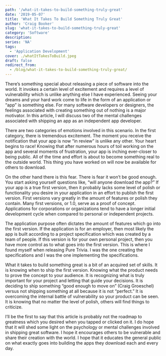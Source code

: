 ```yaml
---
path: '/what-it-takes-to-build-something-truly-great'
date: '2019-05-07'
title: 'What It Takes To Build Something Truly Great'
author: 'Craig Booker'
slug: 'what-it-takes-to-build-something-truly-great'
category: 'Software'
description:
series: 'NA'
tags:
  - 'Application Development'
cover: ./whatItTakesToBuild.jpeg
draft: false
redirect_from:
  - /blog/what-it-takes-to-build-something-truly-great/
---
```


There’s something special about releasing a piece of software into the world. It invokes a certain level of excitement and requires a level of vulnerability which is unlike anything else I have experienced. Seeing your dreams and your hard work come to life in the form of an application or “app” is something else. For many software developers or designers, the feelings associated with creating something out of nothing is a major motivator. In this article, I will discuss two of the mental challenges associated with shipping an app as an independent app developer.

There are two categories of emotions involved in this scenario. In the first category, there is tremendous excitement. The moment you receive the notification that your app is now “in review” is unlike any other. Your heart begins to race! Knowing that after numerous hours of toil working on the app and several moments of frustration, your app is inching ever-closer to being public. All of the time and effort is about to become something real to the outside world. This thing you have worked on will now be available for others to download.

On the other hand there is this fear. There is fear it won’t be good enough. You start asking yourself questions like, “will anyone download the app?” If your app is a true first version, then it probably lacks some level of polish or functionality you desire in your application in an effort to publish the first version. First versions vary greatly in the amount of features or polish they contain. Many first versions, or 1.0, serve as a proof of concept. Applications for corporations or organizations tend to have a longer initial development cycle when compared to personal or independent projects.

The application purpose often dictates the amount of features which go into the first version. If the application is for an employer, then most likely the app is built according to a project specification which was created by a team of people. If this version is for your own personal project, then you have more control as to what goes into the first version. This is where I found myself when releasing Pure Trivia. I was the one creating the specifications and I was the one implementing the specifications.

What it takes to build something great is a bit of an acquired set of skills. It is knowing when to ship the first version. Knowing what the product needs to prove the concept to your audience. It is recognizing what is truly important for your project and letting that guide your decisions. It is deciding to ship something “good enough to move on” (Craig Groeschel) versus not shipping something at all because it is not “perfect.” It is overcoming the internal battle of vulnerability so your product can be seen. It is knowing that no matter the level of polish, others will find things to criticize.

I’ll be the first to say that this article is probably not the roadmap to greatness which you desired when you tapped or clicked on it. I do hope that it will shed some light on the psychology or mental challenges involved in shipping great software. I hope it encourages others to be vulnerable and share their creation with the world. I hope that it educates the general public on what exactly goes into building the apps they download each and every day.
